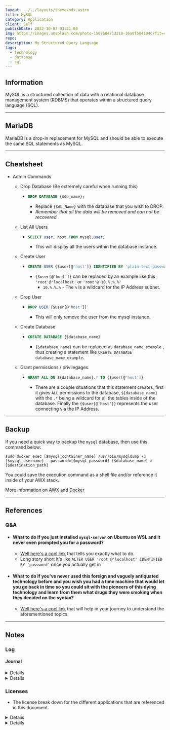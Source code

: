 ```yaml
---
layout: ../../layouts/theme/mdx.astro
title: MySQL
category: Application
client: Self
publishDate: 2022-10-07 03:21:00
img: https://images.unsplash.com/photo-1567604713218-36a0f5841046?fit=crop&w=1400&h=700&q=75
repo:
description: My Structured Query Language
tags:
  - technology
  - database
  - sql
---
```



## Information

MySQL is a structured collection of data with a relational database management system (RDBMS) that operates within a structured query language (SQL).

---

## MariaDB

MariaDB is a drop-in replacement for MySQL and should be able to execute the same SQL statements as MySQL.

---

## Cheatsheet

- Admin Commands
  - Drop Database (Be extremely careful when running this)
    - ```sql
      DROP DATABASE {$db_name};
      ```
      - Replace `{$db_Name}` with the database that you wish to DROP.
      - *Remember that all the data will be removed and can not be recovered.*

  - List All Users
    - ```sql
      SELECT user, host FROM mysql.user;
      ```
      - This will display all the users within the database instance.

  - Create User
    - ```sql
      CREATE USER {$user[@'host']} IDENTIFIED BY 'plain-text-password';
      ```
      - `{$user[@'host']}` can be replaced by an example like this `'root'@'localhost'` or `'root'@'10.%.%.%'`
        - `10.%.%.%` - The `%` is a wildcard for the IP Address subnet.
  
  - Drop User
    - ```sql
      DROP USER {$user[@'host']}
      ```
      - This will only remove the user from the mysql instance.

  - Create Database
    - ```sql
      CREATE DATABASE {$database_name}
      ```
      - `{$database_name}` can be replaced as `database_name_example` , thus creating a statement like `CREATE DATABASE database_name_example`.
  
  - Grant permissions / privilegages.
    - ```sql
      GRANT ALL ON ${database_name}.* TO {$user[@'host']}
      ```
      - There are a couple situations that this statement creates, first it gives `ALL` permissions to the database, `${database_name}` with the `.*` being a wildcard for all the tables inside of the database. Finally the `{$user[@'host']}` represents the user connecting via the IP Address.

---

## Backup

If you need a quick way to backup the `mysql` database, then use this command below:

```shell
sudo docker exec [$mysql_container_name] /usr/bin/mysqldump -u [$mysql_username] --password=[$mysql_password] [$database_name] > [$destination_path]
```

You could save the execution command as a shell file and/or reference it inside of your AWX stack.

More information on [AWX](https://kbve.com/application/ansible/#awx) and [Docker](https://kbve.com/application/docker/)

---

## References

### Q&A

- #### What to do if you just installed `mysql-server` on Ubuntu on WSL and it never even prompted you for a password?

  - [Well here's a cool link](https://stackoverflow.com/questions/42421585/default-password-of-mysql-in-ubuntu-server-16-04) that tells you exactly what to do.
  - Long story short it's like `ALTER USER 'root'@'localhost' IDENTIFIED BY 'password'` once you actually get in

- #### What to do if you've never used this foreign and vaguely antiquated technology before and you wish you had a time machine that would let you go back in time so you could sit with the pioneers of this dying technology and learn from them what drugs they were smoking when they decided on the syntax?

  - [Well here's a cool link](https://devhints.io/mysql) that will help in your journey to understand the aforementioned topics.

---

## Notes

### Log

#### Journal

<Details data="2023-04-11">

Added the correct syntax and added the first widget. I will start to add more videos later on as well.

</Details>

<Details data="2023-04-07">
  - 04/07/2023 
  
  I am going to add a bit more content to this article, including
  tools / resources for management.
</Details>

### Licenses

- The license break down for the different applications that are referenced in this document.

<Details data="MariaDB License">

#### MariaDB License

- MariaDB Community Server / Community Edition is released under GPL license v2.
- MariaDB Enterprise Edition is a proprietary license that is available through a subscription from MariaDB.
- MariaDB SKYSQL is a cloud-first database solution that is available through MariaDB and operates under existing cloud infrastructure, GCP / AWS.

</Details>

<Details data="MySQL License">

#### MySQL License

- MySQL Community Edition is released under GPL licenses v2.
- MySQL Enterprise Edition and higher is under a proprietary license through Oracle and is considered premium software.

</Details>
